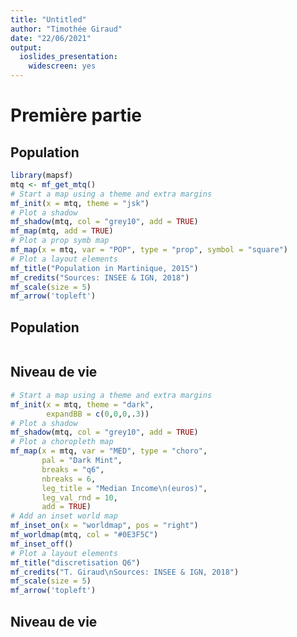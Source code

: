 ```yaml
---
title: "Untitled"
author: "Timothée Giraud"
date: "22/06/2021"
output: 
  ioslides_presentation: 
    widescreen: yes
---
```




# Première partie

## Population

```r
library(mapsf)
mtq <- mf_get_mtq()
# Start a map using a theme and extra margins 
mf_init(x = mtq, theme = "jsk")
# Plot a shadow
mf_shadow(mtq, col = "grey10", add = TRUE)
mf_map(mtq, add = TRUE)
# Plot a prop symb map
mf_map(x = mtq, var = "POP", type = "prop", symbol = "square")
# Plot a layout elements
mf_title("Population in Martinique, 2015")
mf_credits("Sources: INSEE & IGN, 2018")
mf_scale(size = 5)
mf_arrow('topleft')
```


## Population
```r
```



## Niveau de vie {.smaller}

```r
# Start a map using a theme and extra margins 
mf_init(x = mtq, theme = "dark",
        expandBB = c(0,0,0,.3)) 
# Plot a shadow
mf_shadow(mtq, col = "grey10", add = TRUE)
# Plot a choropleth map
mf_map(x = mtq, var = "MED", type = "choro",
       pal = "Dark Mint", 
       breaks = "q6", 
       nbreaks = 6, 
       leg_title = "Median Income\n(euros)", 
       leg_val_rnd = 10,
       add = TRUE)
# Add an inset world map
mf_inset_on(x = "worldmap", pos = "right")
mf_worldmap(mtq, col = "#0E3F5C")
mf_inset_off()
# Plot a layout elements
mf_title("discretisation Q6")
mf_credits("T. Giraud\nSources: INSEE & IGN, 2018")
mf_scale(size = 5)
mf_arrow('topleft')


```

## Niveau de vie 
```r
```
